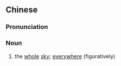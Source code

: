 {{also|满天}}
==Chinese==
{{zh-forms|s=满天}}

===Pronunciation===
{{zh-pron
|m=mǎntiān
|c=mun5 tin1
|h=pfs=mân-thiên
|mn=móa-thiⁿ
|cat=n
}}

===Noun===
{{zh-noun}}

# the [[whole]] [[sky]]; [[everywhere]] (figuratively)